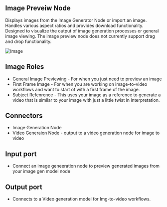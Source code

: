 ## Image Preveiw Node

Displays images from the Image Generator Node or import an image. Handles various aspect ratios and provides download functionality. Designed to visualize the output of image generation processes or general image viewing. The image preview node does not currently support drag and drop functionality. 

![Image](/imagepreview-node.png)

## Image Roles

- General Image Previewing - For when you just need to preview an image
- First Frame Image - For when you are working on image-to-video workflows and want to start of with a first frame of the image.
- Subject Refenrence - This uses your image as a reference to generate a  video that is similar to your image with just a little twist in interpretation.

## Connectors

- Image Generation Node
- Video Generaion Node - output to a video generation node for image to video

## Input port

- Connect an image geneeration node to preview generated images from your image gen model node

## Output port

- Connects to a Video generation model for Img-to-video workflows. 

